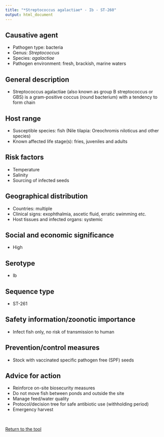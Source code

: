 ```yaml
---
title: "*Streptococcus agalactiae* - Ib - ST-260"
output: html_document
---
```


## Causative agent

- Pathogen type: bacteria
- Genus: *Streptococcus*
- Species: *agalactiae*
- Pathogen environment: fresh, brackish, marine waters

## General description

- Streptococcus agalactiae (also known as group B streptococcus or GBS) is a gram-positive coccus (round bacterium) with a tendency to form chain

## Host range

- Susceptible species: fish (Nile tilapia: Oreochromis niloticus and other species)
- Known affected life stage(s): fries, juveniles and adults

## Risk factors

- Temperature 
- Salinity
- Sourcing of infected seeds 

## Geographical distribution

- Countries: multiple
- Clinical signs: exophthalmia, ascetic fluid, erratic swimming etc. 
- Host tissues and infected organs: systemic

## Social and economic significance

- High 

## Serotype

- Ib

## Sequence type

- ST-261

## Safety information/zoonotic importance

- Infect fish only, no risk of transmission to human

## Prevention/control measures

- Stock with vaccinated specific pathogen free (SPF) seeds

## Advice for action

- Reinforce on-site biosecurity measures
- Do not move fish between ponds and outside the site 
- Manage feed/water quality 
- Protocol/decision tree for safe antibiotic use (withholding period) 
- Emergency harvest

</br>
<p><a class="btn btn-primary btn-lg" href=".." role="button">Return to the tool</a></p>

